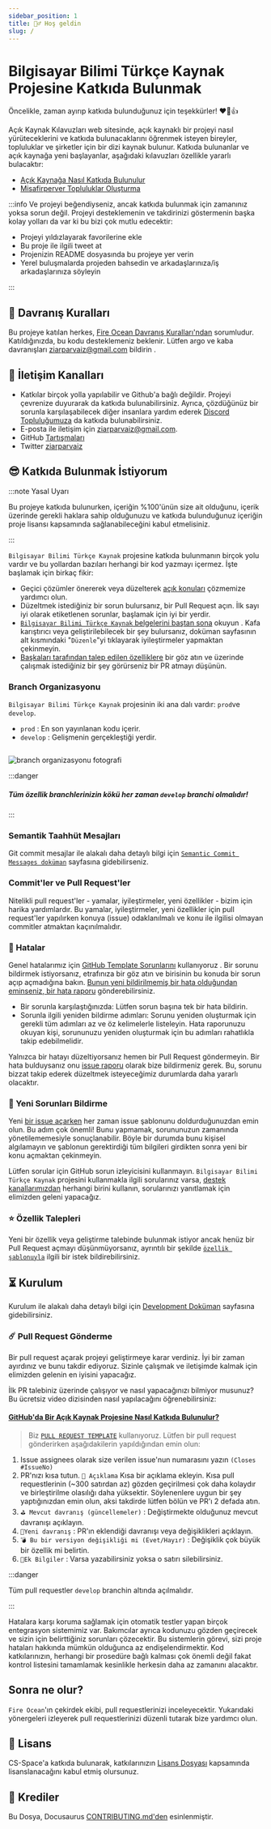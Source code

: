 ```yaml
---
sidebar_position: 1
title: 🙋‍♂️ Hoş geldin
slug: /
---
```


# Bilgisayar Bilimi Türkçe Kaynak Projesine Katkıda Bulunmak


Öncelikle, zaman ayırıp katkıda bulunduğunuz için teşekkürler! ❤️🎉👍

Açık Kaynak Kılavuzları web sitesinde, açık kaynaklı bir projeyi nasıl yürüteceklerini ve katkıda bulunacaklarını öğrenmek isteyen bireyler, topluluklar ve şirketler için bir dizi kaynak bulunur. Katkıda bulunanlar ve açık kaynağa yeni başlayanlar, aşağıdaki kılavuzları özellikle yararlı bulacaktır:

- [Açık Kaynağa Nasıl Katkıda Bulunulur](https://opensource.guide/tr/how-to-contribute/)
- [Misafirperver Topluluklar Oluşturma](https://opensource.guide/tr/building-community/)

:::info Ve projeyi beğendiyseniz, ancak katkıda bulunmak için zamanınız yoksa sorun değil. Projeyi desteklemenin ve takdirinizi göstermenin başka kolay yolları da var ki bu bizi çok mutlu edecektir:

- Projeyi yıldızlayarak favorilerine ekle
- Bu proje ile ilgili tweet at
- Projenizin README dosyasında bu projeye yer verin
- Yerel buluşmalarda projeden bahsedin ve arkadaşlarınıza/iş arkadaşlarınıza söyleyin

:::

## 👊 Davranış Kuralları

Bu projeye katılan herkes, [Fire Ocean Davranış Kuralları'ndan](./Code-Of-Conduct) sorumludur. Katıldığınızda, bu kodu desteklemeniz beklenir. Lütfen argo ve kaba davranışları ziarparvaiz@gmail.com bildirin .

## 👋 İletişim Kanalları

- Katkılar birçok yolla yapılabilir ve Github'a bağlı değildir. Projeyi çevrenize duyurarak da katkıda bulunabilirsiniz. Ayrıca, çözdüğünüz bir sorunla karşılaşabilecek diğer insanlara yardım ederek [Discord Topluluğumuza](https://discord.gg/bYWVWrDkCU) da katkıda bulunabilirsiniz.
- E-posta ile iletişim için <ziarparvaiz@gmail.com>.
- GitHub [Tartışmaları](https://github.com/Fire-Oceann/CS-Space/discussions)
- Twitter [ziarparvaiz](https://twitter.com/ziarparvaiz)

## 😎 Katkıda Bulunmak İstiyorum

:::note Yasal Uyarı

Bu projeye katkıda bulunurken, içeriğin %100'ünün size ait olduğunu, içerik üzerinde gerekli haklara sahip olduğunuzu ve katkıda bulunduğunuz içeriğin proje lisansı kapsamında sağlanabileceğini kabul etmelisiniz.

:::

`Bilgisayar Bilimi Türkçe Kaynak` projesine katkıda bulunmanın birçok yolu vardır ve bu yollardan bazıları herhangi bir kod yazmayı içermez. İşte başlamak için birkaç fikir:

- Geçici çözümler önererek veya düzelterek [açık konuları](https://github.com/Fire-Oceann/CS-Space/issues?q=is%3Aopen+is%3Aissue) çözmemize yardımcı olun.
- Düzeltmek istediğiniz bir sorun bulursanız, bir Pull Request açın. İlk sayı iyi olarak etiketlenen sorunlar, başlamak için iyi bir yerdir.
- [`Bilgisayar Bilimi Türkçe Kaynak` belgelerini baştan sona](../../algorithms) okuyun . Kafa karıştırıcı veya geliştirilebilecek bir şey bulursanız, doküman sayfasının alt kısmındaki "`Düzenle`"yi tıklayarak iyileştirmeler yapmaktan çekinmeyin.
- [Başkaları tarafından talep edilen özelliklere](https://github.com/Fire-Oceann/CS-Space/issues?q=is%3Aissue+is%3Aopen+label%3A%22%F0%9F%9A%80+feature%22) bir göz atın ve üzerinde çalışmak istediğiniz bir şey görürseniz bir PR atmayı düşünün.

### Branch Organizasyonu

`Bilgisayar Bilimi Türkçe Kaynak` projesinin iki ana dalı vardır: `prod`ve `develop`.

- `prod` : En son yayınlanan kodu içerir.
- `develop` : Gelişmenin gerçekleştiği yerdir.

<Image copyRight="rovitpm.com">

![branch organizasyonu fotografi](./images/branch_organizasyonu.png)

</Image>

:::danger

##### Tüm özellik branchlerinizin kökü her zaman `develop` branchi olmalıdır!

:::

### Semantik Taahhüt Mesajları

Git commit mesajlar ile alakalı daha detaylı bilgi için [`Semantic Commit Messages doküman`](./semantic-commit-messages/) sayfasına gidebilirseniz.

### Commit'ler ve Pull Request'ler

Nitelikli pull request'ler - yamalar, iyileştirmeler, yeni özellikler - bizim için harika yardımlardır. Bu yamalar, iyileştirmeler, yeni özellikler için pull request'ler yapılırken konuya (issue) odaklanılmalı ve konu ile ilgilisi olmayan commitler atmaktan kaçınılmalıdır.

### 🐞 Hatalar

Genel hatalarımız için [GitHub Template Sorunlarını](https://github.com/Fire-Oceann/CS-Space/issues/new/choose) kullanıyoruz . Bir sorunu bildirmek istiyorsanız, etrafınıza bir göz atın ve birisinin bu konuda bir sorun açıp açmadığına bakın. [Bunun yeni bildirilmemiş bir hata olduğundan eminseniz, bir hata raporu](https://github.com/Fire-Oceann/CS-Space/issues/new?assignees=&labels=%F0%9F%90%9B+bug&template=bug_report.yml&title=%5BBUG%5D+-+SORUNUN_BA%C5%9ELI%C4%9EINIZI_BURADAN_DE%C4%9E%C4%B0%C5%9ET%C4%B0R%C4%B0N) gönderebilirsiniz.

- Bir sorunla karşılaştığınızda: Lütfen sorun başına tek bir hata bildirin.
- Sorunla ilgili yeniden bildirme adımları: Sorunu yeniden oluşturmak için gerekli tüm adımları az ve öz kelimelerle listeleyin. Hata raporunuzu okuyan kişi, sorununuzu yeniden oluşturmak için bu adımları rahatlıkla takip edebilmelidir.

Yalnızca bir hatayı düzeltiyorsanız hemen bir Pull Request göndermeyin. Bir hata bulduysanız onu [issue raporu](https://github.com/Fire-Oceann/CS-Space/issues/new/choose) olarak bize bildirmeniz gerek. Bu, sorunu bizzat takip ederek düzeltmek isteyeceğimiz durumlarda daha yararlı olacaktır.

### 📕 Yeni Sorunları Bildirme

Yeni [bir issue açarken](https://github.com/Fire-Oceann/CS-Space/issues/new/choose) her zaman issue şablonunu doldurduğunuzdan emin olun. Bu adım çok önemli! Bunu yapmamak, sorununuzun zamanında yönetilememesiyle sonuçlanabilir. Böyle bir durumda bunu kişisel algılamayın ve şablonun gerektirdiği tüm bilgileri girdikten sonra yeni bir konu açmaktan çekinmeyin.

Lütfen sorular için GitHub sorun izleyicisini kullanmayın. `Bilgisayar Bilimi Türkçe Kaynak` projesini kullanmakla ilgili sorularınız varsa, [destek kanallarımızdan](#-i̇letişim-kanalları) herhangi birini kullanın, sorularınızı yanıtlamak için elimizden geleni yapacağız.

### ⭐ Özellik Talepleri

Yeni bir özellik veya geliştirme talebinde bulunmak istiyor ancak henüz bir Pull Request açmayı düşünmüyorsanız, ayrıntılı bir şekilde [`özellik şablonuyla`](https://github.com/Fire-Oceann/CS-Space/issues/new?assignees=&labels=%F0%9F%9A%80+feature&template=feature_request.yml&title=%5BFeature+Request%5D+%C3%96ZELL%C4%B0K_BA%C5%9ELI%C4%9EINIZI_BURADAN_DE%C4%9E%C4%B0%C5%9ET%C4%B0R%C4%B0N) ilgili bir istek bildirebilirsiniz.

## ⏳ Kurulum

Kurulum ile alakalı daha detaylı bilgi için [Development Doküman](./development/) sayfasına gidebilirsiniz.

### ☄️ Pull Request Gönderme

Bir pull request açarak projeyi geliştirmeye karar verdiniz. İyi bir zaman ayırdınız ve bunu takdir ediyoruz. Sizinle çalışmak ve iletişimde kalmak için elimizden gelenin en iyisini yapacağız.

İlk PR talebiniz üzerinde çalışıyor ve nasıl yapacağınızı bilmiyor musunuz? Bu ücretsiz video dizisinden nasıl yapılacağını öğrenebilirsiniz:

#### [GitHub'da Bir Açık Kaynak Projesine Nasıl Katkıda Bulunulur?](https://egghead.io/courses/how-to-contribute-to-an-open-source-project-on-github)

> Biz [`PULL REQUEST TEMPLATE`](https://github.com/Fire-Oceann/CS-Space/blob/develop/.github/PULL_REQUEST_TEMPLATE.md) kullanıyoruz. Lütfen bir pull request gönderirken aşağıdakilerin yapıldığından emin olun:

1. Issue assignees olarak size verilen issue'nun numarasını yazın `(Closes #IssueNo)`
2. PR'nızı kısa tutun. `📝 Açıklama` Kısa bir açıklama ekleyin. Kısa pull requestlerinin (~300 satırdan az) gözden geçirilmesi çok daha kolaydır ve birleştirilme olasılığı daha yüksektir. Söylenenlere uygun bir şey yaptığınızdan emin olun, aksi takdirde lütfen bölün ve PR'ı 2 defada atın.
3. `⛳️ Mevcut davranış (güncellemeler)` : Değiştirmekte olduğunuz mevcut davranışı açıklayın.
4. `🚀Yeni davranış` : PR'ın eklendiği davranışı veya değişiklikleri açıklayın.
5. `💣 Bu bir versiyon değişikliği mi (Evet/Hayır)` : Değişiklik çok büyük bir özellik mi belirtin.
6. `📝Ek Bilgiler` : Varsa yazabilirsiniz yoksa o satırı silebilirsiniz.

:::danger

Tüm pull requestler `develop` branchin altında açılmalıdır.

:::

Hatalara karşı koruma sağlamak için otomatik testler yapan birçok entegrasyon sistemimiz var. Bakımcılar ayrıca kodunuzu gözden geçirecek ve sizin için belirttiğiniz sorunları çözecektir. Bu sistemlerin görevi, sizi proje hataları hakkında mümkün olduğunca az endişelendirmektir. Kod katkılarınızın, herhangi bir prosedüre bağlı kalması çok önemli değil fakat kontrol listesini tamamlamak kesinlikle herkesin daha az zamanını alacaktır.

## Sonra ne olur?

`Fire Ocean`'ın çekirdek ekibi, pull requestlerinizi inceleyecektir. Yukarıdaki yönergeleri izleyerek pull requestlerinizi düzenli tutarak bize yardımcı olun.

## 📄 Lisans

CS-Space'a katkıda bulunarak, katkılarınızın [Lisans Dosyası](https://github.com/Fire-Oceann/CS-Space/blob/develop/LICENSE) kapsamında lisanslanacağını kabul etmiş olursunuz.

## 🎉 Krediler

Bu Dosya, Docusaurus [CONTRIBUTING.md'den](https://docusaurus.io/community/contributing) esinlenmiştir.
